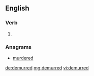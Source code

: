 ==English==

===Verb===
{{head|en|verb form}}

# {{en-past of|demur}}

===Anagrams===
* [[murdered#English|murdered]]

[[de:demurred]]
[[mg:demurred]]
[[vi:demurred]]